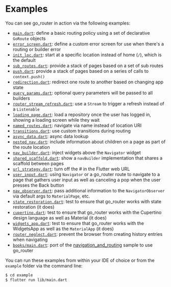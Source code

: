 # Examples

You can see go_router in action via the following examples:

- [`main.dart`](https://github.com/csells/go_router/blob/main/go_router/example/lib/main.dart):
  define a basic routing policy using a set of declarative `GoRoute` objects
- [`error_screen.dart`](https://github.com/csells/go_router/blob/main/go_router/example/lib/error_screen.dart):
  define a custom error screen for use when there's a routing or builder error
- [`init_loc.dart`](https://github.com/csells/go_router/blob/main/go_router/example/lib/init_loc.dart):
  start at a specific location instead of home (`/`), which is the default
- [`sub_routes.dart`](https://github.com/csells/go_router/blob/main/go_router/example/lib/sub_routes.dart):
  provide a stack of pages based on a set of sub routes
- [`push.dart`](https://github.com/csells/go_router/blob/main/go_router/example/lib/push.dart):
  provide a stack of pages based on a series of calls to `context.push()`
- [`redirection.dart`](https://github.com/csells/go_router/blob/main/go_router/example/lib/redirection.dart):
  redirect one route to another based on changing app state
- [`query_params.dart`](https://github.com/csells/go_router/blob/main/go_router/example/lib/query_params.dart):
  optional query parameters will be passed to all builders
- [`router_stream_refresh.dart`](https://github.com/csells/go_router/blob/main/go_router/example/lib/router_stream_refresh.dart):
  use a `Stream` to trigger a refresh instead of a `Listenable`
- [`loading_page.dart`](https://github.com/csells/go_router/blob/main/go_router/example/lib/loading_page.dart):
  load a repository once the user has logged in, showing a loading screen while
  they wait
- [`named_routes.dart`](https://github.com/csells/go_router/blob/main/go_router/example/lib/named_routes.dart):
  navigate via name instead of location URI
- [`transitions.dart`](https://github.com/csells/go_router/blob/main/go_router/example/lib/transitions.dart):
  use custom transitions during routing
- [`async_data.dart`](https://github.com/csells/go_router/blob/main/go_router/example/lib/async_data.dart):
  async data lookup
- [`nested_nav.dart`](https://github.com/csells/go_router/blob/main/go_router/example/lib/nested_nav.dart):
  include information about children on a page as part of the route location
- [`nav_builder.dart`](https://github.com/csells/go_router/blob/main/go_router/example/lib/nav_builder.dart):
  inject widgets above the `Navigator` widget
- [`shared_scaffold.dart`](https://github.com/csells/go_router/blob/main/go_router/example/lib/shared_scaffold.dart):
  show a `navBuilder` implementation that shares a scaffold between pages
- [`url_strategy.dart`](https://github.com/csells/go_router/blob/main/go_router/example/lib/url_strategy.dart):
  turn off the # in the Flutter web URL
- [`user_input.dart`](https://github.com/csells/go_router/blob/main/go_router/example/lib/user_input.dart):
  using `Navigator` or a go_router route to navigate to a page that gathers user
  input as well as canceling a pop when the user presses the Back button
- [`nav_observer.dart`](https://github.com/csells/go_router/blob/main/go_router/example/lib/nav_observer.dart):
  pass additional information to the `NavigatorObserver` via default args to
  `MaterialPage`, etc.
- [`state_restoration.dart`](https://github.com/csells/go_router/blob/main/go_router/example/lib/state_restoration.dart):
  test to ensure that go_router works with state restoration (it does)
- [`cupertino.dart`](https://github.com/csells/go_router/blob/main/go_router/example/lib/cupertino.dart):
  test to ensure that go_router works with the Cupertino design language as well
  as Material (it does)
- [`widgets_app.dart`](https://github.com/csells/go_router/blob/main/go_router/example/lib/widgets_app.dart):
  test to ensure that go_router works with the WidgetsApp as well as the
  `MaterialApp` (it does)
- [`router_neglect.dart`](https://github.com/csells/go_router/blob/main/go_router/example/lib/router_neglect.dart):
  prevent the browser from creating history entries when navigating
- [`books/main.dart`](https://github.com/csells/go_router/blob/main/go_router/example/lib/books/main.dart):
  port of the
  [navigation_and_routing](https://github.com/flutter/samples/tree/master/navigation_and_routing)
  sample to use go_router

You can run these examples from within your IDE of choice or from the `example`
folder via the command line:

```sh
$ cd example
$ flutter run lib/main.dart
```
